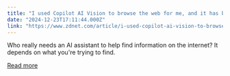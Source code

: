 ```yaml
---
title: "I used Copilot AI Vision to browse the web for me, and it has big potential"
date: "2024-12-23T17:11:44.000Z"
link: "https://www.zdnet.com/article/i-used-copilot-ai-vision-to-browse-the-web-for-me-and-it-has-big-potential/"
---
```


Who really needs an AI assistant to help find information on the internet? It depends on what you're trying to find.

[Read more](https://www.zdnet.com/article/i-used-copilot-ai-vision-to-browse-the-web-for-me-and-it-has-big-potential/)
